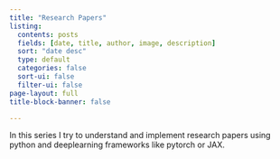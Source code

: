 ```yaml
---
title: "Research Papers"
listing:
  contents: posts
  fields: [date, title, author, image, description]
  sort: "date desc"
  type: default
  categories: false
  sort-ui: false
  filter-ui: false
page-layout: full
title-block-banner: false

---
```

In this series I try to understand and implement research papers using python and deeplearning frameworks like pytorch or JAX.
